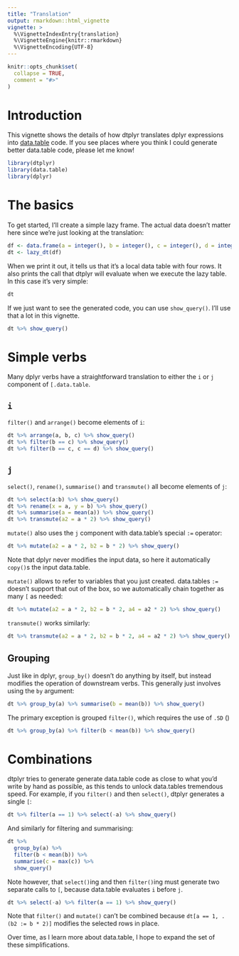 ```yaml
---
title: "Translation"
output: rmarkdown::html_vignette
vignette: >
  %\VignetteIndexEntry{translation}
  %\VignetteEngine{knitr::rmarkdown}
  %\VignetteEncoding{UTF-8}
---
```


```r
knitr::opts_chunk$set(
  collapse = TRUE,
  comment = "#>"
)
```

# Introduction

This vignette shows the details of how dtplyr translates dplyr expressions into [data.table](https://github.com/Rdatatable/data.table/wiki) code. If you see places where you think I could generate better data.table code, please let me know!

```r
library(dtplyr)
library(data.table)
library(dplyr)
```

# The basics

To get started, I'll create a simple lazy frame. The actual data doesn't matter here since we're just looking at the translation:

```r
df <- data.frame(a = integer(), b = integer(), c = integer(), d = integer())
dt <- lazy_dt(df)
```

When we print it out, it tells us that it's a local data table with four rows. It also prints the call that dtplyr will evaluate when we execute the lazy table. In this case it's very simple: 

```r
dt
```

If we just want to see the generated code, you can use `show_query()`. I'll use that a lot in this vignette.

```r
dt %>% show_query()
```


# Simple verbs

Many dplyr verbs have a straightforward translation to either the `i` or `j` component of `[.data.table`. 


## `i`

`filter()` and `arrange()` become elements of `i`:

```r
dt %>% arrange(a, b, c) %>% show_query()
dt %>% filter(b == c) %>% show_query()
dt %>% filter(b == c, c == d) %>% show_query()
```

## `j`

`select()`, `rename()`, `summarise()` and `transmute()` all become elements of `j`:

```r
dt %>% select(a:b) %>% show_query()
dt %>% rename(x = a, y = b) %>% show_query()
dt %>% summarise(a = mean(a)) %>% show_query()
dt %>% transmute(a2 = a * 2) %>% show_query()
```

`mutate()` also uses the `j` component with data.table's special `:=` operator:

```r
dt %>% mutate(a2 = a * 2, b2 = b * 2) %>% show_query()
```

Note that dplyr never modifies the input data, so here it automatically `copy()`s the input data.table.

`mutate()` allows to refer to variables that you just created. data.tables `:=` doesn't support that out of the box, so we automatically chain together as many `[` as needed:

```r
dt %>% mutate(a2 = a * 2, b2 = b * 2, a4 = a2 * 2) %>% show_query()
```

`transmute()` works similarly:

```r
dt %>% transmute(a2 = a * 2, b2 = b * 2, a4 = a2 * 2) %>% show_query()
```

## Grouping

Just like in dplyr, `group_by()` doesn't do anything by itself, but instead modifies the operation of downstream verbs. This generally just involves using the `by` argument:

```r
dt %>% group_by(a) %>% summarise(b = mean(b)) %>% show_query()
```

The primary exception is grouped `filter()`, which requires the use of `.SD` ()

```r
dt %>% group_by(a) %>% filter(b < mean(b)) %>% show_query()
```

# Combinations

dtplyr tries to generate generate data.table code as close to what you'd write by hand as possible, as this tends to unlock data.tables tremendous speed. For example, if you `filter()` and then `select()`, dtplyr generates a single `[`:

```r
dt %>% filter(a == 1) %>% select(-a) %>% show_query()
```

And similarly for filtering and summarising:

```r
dt %>% 
  group_by(a) %>% 
  filter(b < mean(b)) %>% 
  summarise(c = max(c)) %>% 
  show_query()
```

Note however, that `select()`ing and then `filter()`ing must generate two separate calls to `[`, because data.table evaluates `i` before `j`.

```r
dt %>% select(-a) %>% filter(a == 1) %>% show_query()

```

Note that `filter()` and `mutate()` can't be combined because `dt[a == 1, .(b2 := b * 2)]` modifies the selected rows in place.

Over time, as I learn more about data.table, I hope to expand the set of these simplifications.
